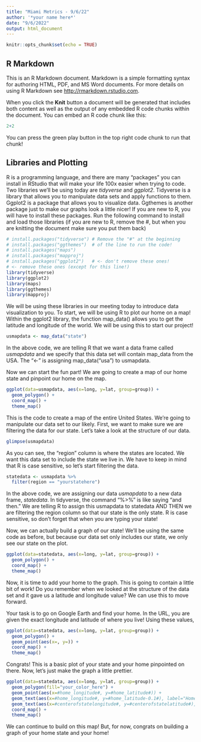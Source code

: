 ```yaml
---
title: "Miami Metrics - 9/6/22"
author: '*your name here*'
date: "9/6/2022"
output: html_document
---
```


```r
knitr::opts_chunk$set(echo = TRUE)
```

## R Markdown

This is an R Markdown document. Markdown is a simple formatting syntax for authoring HTML, PDF, and MS Word documents. For more details on using R Markdown see <http://rmarkdown.rstudio.com>.

When you click the **Knit** button a document will be generated that includes both content as well as the output of any embedded R code chunks within the document. You can embed an R code chunk like this:

```r
2+2
```

You can press the green play button in the top right code chunk to run that chunk!

## Libraries and Plotting

R is a programming language, and there are many "packages" you can install in RStudio that will make your life 100x easier when trying to code. Two libraries we'll be using today are *tidyverse* and *ggplot2*. Tidyverse is a library that allows you to manipulate data sets and apply functions to them. Ggplot2 is a package that allows you to visualize data. Ggthemes is another package just to make our graphs look a little nicer! If you are new to R, you will have to install these packages. Run the following command to install and load those libraries (if you are new to R, remove the #, but when you are knitting the document make sure you put them back)


```r
# install.packages("tidyverse") # Remove the "#" at the beginning
# install.packages("ggthemes")  # of the line to run the code!
# install.packages("maps")
# install.packages("mapproj")
# install.packages("ggplot2")   # <- don't remove these ones!
# <- remove these ones (except for this line!)
library(tidyverse)
library(ggplot2)
library(maps)
library(ggthemes)
library(mapproj)
```


We will be using these libraries in our meeting today to introduce data visualization to you. To start, we will be using R to plot our home on a map! Within the ggplot2 library, the function map_data() allows you to get the latitude and longitude of the world. We will be using this to start our project!

```r
usmapdata <- map_data("state")
```

In the above code, we are telling R that we want a data frame called *usmapdata* and we specify that this data set will contain map_data from the USA. The "<-" is assigning map_data("usa") to usmapdata.

Now we can start the fun part! We are going to create a map of our home state and pinpoint our home on the map. 

```r
ggplot(data=usmapdata, aes(x=long, y=lat, group=group)) +
  geom_polygon() +
  coord_map() +
  theme_map()
```

This is the code to create a map of the entire United States. We're going to manipulate our data set to our likely. First, we want to make sure we are filtering the data for our state. Let's take a look at the structure of our data.

```r
glimpse(usmapdata)
```

As you can see, the "region" column is where the states are located. We want this data set to include the state we live in. We have to keep in mind that R is case sensitive, so let's start filtering the data.

```r
statedata <- usmapdata %>% 
  filter(region == "yourstatehere")
```

In the above code, we are assigning our data *usmapdata* to a new data frame, *statedata*. In tidyverse, the command "%>%" is like saying "and then." We are telling R to assign this usmapdata to statedata AND THEN we are filtering the region column so that our state is the only state. R is case sensitive, so don't forget that when you are typing your state!

Now, we can actually build a graph of our state! We'll be using the same code as before, but because our data set only includes our state, we only see our state on the plot.

```r
ggplot(data=statedata, aes(x=long, y=lat, group=group)) +
  geom_polygon() +
  coord_map() +
  theme_map()
```

Now, it is time to add your home to the graph. This is going to contain a little bit of work! Do you remember when we looked at the structure of the data set and it gave us a latitude and longitude value? We can use this to move forward.

Your task is to go on Google Earth and find your home. In the URL, you are given the exact longitude and latitude of where you live! Using these values, 


```r
ggplot(data=statedata, aes(x=long, y=lat, group=group)) +
  geom_polygon() +
  geom_point(aes(x=, y=)) +
  coord_map() +
  theme_map()
```

Congrats! This is a basic plot of your state and your home pinpointed on there. Now, let's just make the graph a little prettier.


```r
ggplot(data=statedata, aes(x=long, y=lat, group=group)) +
  geom_polygon(fill="your_color_here") +
  geom_point(aes(x=#home_longitude#, y=#home_latitude#)) +
  geom_text(aes(x=#home_longitude#, y=#home_latitude-0.1#), label="Home", size=2) +
  geom_text(aes(x=#centerofstatelongitude#, y=#centerofstatelatitude#), label="yourstate", size=5) +
  coord_map() +
  theme_map() 
```

We can continue to build on this map! But, for now, congrats on building a graph of your home state and your home!





